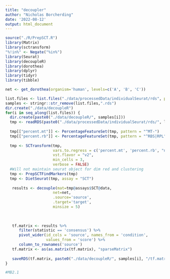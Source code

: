 ```yaml
---
title: "decoupler"
author: "Nicholas Borcherding"
date: '2022-08-12'
output: html_document
---
```


```r
source("./R/PrepSCT.R")
library(Matrix)
library(sctransform)
"%!in%" <- Negate("%in%")
library(Seurat)
library(decoupleR)
library(dorothea)
library(dplyr)
library(tidyr)
library(tibble)

net <- get_dorothea(organism='human', levels=c('A', 'B', 'C'))

list.files <- list.files("./data/processedData/individualSeurat/rds", pattern = "rds")
samples <- stringr::str_remove(list.files,".rds")
dir.create("./data/decoupleR") 
for(i in seq_along(list.files)) {
  dir.create(paste0("./data/decoupleR/", samples[i]))
  tmp <- readRDS(paste0("./data/processedData/individualSeurat/rds/", list.files[i]))
  
  tmp[["percent.mt"]] <- PercentageFeatureSet(tmp, pattern = "^MT-")
  tmp[["percent.rb"]] <- PercentageFeatureSet(tmp, pattern = "^RBS|RPL")
 
  tmp <- SCTransform(tmp,
                     vars.to.regress = c('percent.mt', 'percent.rb', "nFeature_RNA"), 
                     vst.flavor = "v2",
                     min_cells = 3, 
                     verbose = FALSE)
  #Will not maintain seurat object for dim red and clustering
  tmp <- PrepSCTFindMarkers(tmp)
  tmp <- DietSeurat(tmp, assay = "SCT")
   
   results <- decouple(mat=tmp@assays$SCT@data, 
                     net=net, 
                     .source='source', 
                     .target='target',
                     minsize = 5)
  
   
   
   tf.matrix <- results %>%
      filter(statistic == 'consensus') %>%
      pivot_wider(id_cols = 'source', names_from = 'condition',
                  values_from = 'score') %>%
      column_to_rownames('source')
   tf.matrix <- as(as.matrix(tf.matrix), "sparseMatrix")
   
   saveRDS(tf.matrix, paste0("./data/decoupleR/", samples[i], "/tf.matrix.rds"))
}

#MB2.1
```

